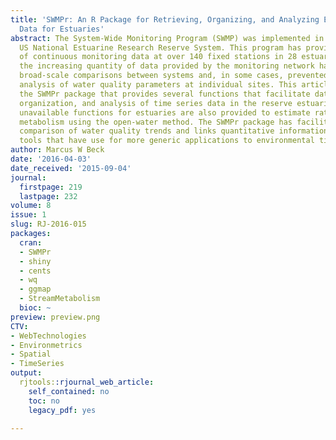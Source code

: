 ```yaml
---
title: 'SWMPr: An R Package for Retrieving, Organizing, and Analyzing Environmental
  Data for Estuaries'
abstract: The System-Wide Monitoring Program (SWMP) was implemented in 1995 by the
  US National Estuarine Research Reserve System. This program has provided two decades
  of continuous monitoring data at over 140 fixed stations in 28 estuaries. However,
  the increasing quantity of data provided by the monitoring network has complicated
  broad-scale comparisons between systems and, in some cases, prevented simple trend
  analysis of water quality parameters at individual sites. This article describes
  the SWMPr package that provides several functions that facilitate data retrieval,
  organization, and analysis of time series data in the reserve estuaries. Previously
  unavailable functions for estuaries are also provided to estimate rates of ecosystem
  metabolism using the open-water method. The SWMPr package has facilitated a cross-reserve
  comparison of water quality trends and links quantitative information with analysis
  tools that have use for more generic applications to environmental time series.
author: Marcus W Beck
date: '2016-04-03'
date_received: '2015-09-04'
journal:
  firstpage: 219
  lastpage: 232
volume: 8
issue: 1
slug: RJ-2016-015
packages:
  cran:
  - SWMPr
  - shiny
  - cents
  - wq
  - ggmap
  - StreamMetabolism
  bioc: ~
preview: preview.png
CTV:
- WebTechnologies
- Environmetrics
- Spatial
- TimeSeries
output:
  rjtools::rjournal_web_article:
    self_contained: no
    toc: no
    legacy_pdf: yes

---
```

